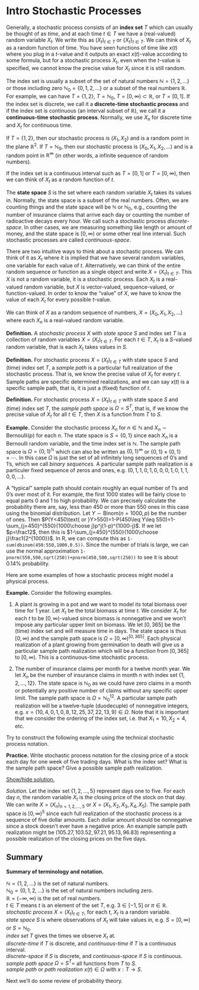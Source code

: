 # Intro Stochastic Processes

<!-- You have seen **random variables** in previous probability or statistics -->
<!-- courses. A random variable $X$ takes on real number values, but we -->
<!-- cannot predict what precise value it will take perfectly... it is -->
<!-- *random*. One can think of performing a random experiment such as -->
<!-- rolling a die and letting $X$ be the number of dots on the upper face or -->
<!-- observing some physical process like drilling an oil well with $X$ being -->
<!-- the amount of oil produced on the first day or growing a plant and -->
<!-- letting $X$ be the height of the plant after one month of growth. In all -->
<!-- of the examples $X$ just takes on a single numerical value. A -->
<!-- **stochastic process** tracks these processes over time. Let $X_n$ be -->
<!-- the outcome of the $n^{th}$ die roll, the height of the plant after -->
<!-- month $n$, or the amount of oil produced during day $n$. In this way a -->
<!-- stochastic process can initially be thought of as a sequence of random -->
<!-- variables. -->

<!--A **stochastic process** is like a generalization of a random variable, but it doesn't have to be a single numerical value and instead can be vector-valued or function-valued. -->

Generally, a stochastic process consists of an **index set** $T$ which
can usually be thought of as *time*, and at each time $t\in T$ we have a
(real-valued) random variable $X_t$. We write this as $(X_t)_{t\in T}$
or $\{X_t\}_{t\in T}$. We can think of $X_t$ as a random function of
time. You have seen functions of time like $x(t)$ where you plug in a
$t$-value and it outputs an exact $x(t)$-value according to some
formula, but for a stochastic process $X_t$, even when the $t$-value is
specified, we cannot know the precise value for $X_t$ since it is still
random.

The index set is usually a subset of the set of natural numbers
$\mathbb N=\{1,2,\ldots\}$ or those including zero
$\mathbb N_0=\{0,1,2,\ldots\}$ or a subset of the real numbers
$\mathbb R$. For example, we can have $T=\{1,2\}$, $T=\mathbb N_0$,
$T=[0,\infty)\subset\mathbb R$, or $T=[0,1]$. If the index set is
discrete, we call it a **discrete-time stochastic process** and if the
index set is continuous (an interval subset of $\mathbb R$), we call it
a **continuous-time stochastic process**. Normally, we use $X_n$ for
discrete time and $X_t$ for continuous time.

If $T=\{1,2\}$, then our stochastic process is $(X_1,X_2)$ and is a
random point in the plane $\mathbb R^2$. If $T=\mathbb N_0$, then our
stochastic process is $(X_0, X_1,X_2,\ldots)$ and is a random point in
$\mathbb R^\infty$ (in other words, a infinite sequence of random
numbers).

If the index set is a continuous interval such as $T=[0,1]$ or
$T=[0,\infty)$, then we can think of $X_t$ as a random function of $t$.

The **state space** $S$ is the set where each random variable $X_t$
takes its values in. Normally, the state space is a subset of the real
numbers. Often, we are counting things and the state space will be
$\mathbb N$ or $\mathbb N_0$, e.g., counting the number of insurance
claims that arrive each day or counting the number of radioactive decays
every hour. We call such a stochastic process *discrete-space*. In other
cases, we are measuring something like length or amount of money, and
the state space is $[0,\infty)$ or some other real line interval. Such
stochastic processes are called *continuous-space*.

There are two intuitive ways to think about a stochastic process. We can
think of it as $X_t$ where it is implied that we have several random
variables, one variable for each value of $t$. Alternatively, we can
think of the entire random sequence or function as a single object and
write $X=(X_t)_{t\in T}$. This $X$ is not a random variable, it is a
stochastic process. Each $X_t$ is a real-valued random variable, but $X$
is vector-valued, sequence-valued, or function-valued. In order to know
the "value" of $X$, we have to know the value of each $X_t$ for every
possible $t$-value.

We can think of $X$ as a random sequence of numbers,
$X=(X_0,X_1,X_2,\ldots)$ where each $X_n$ is a real-valued random
variable.

::: defbox
**Definition.** A *stochastic process* $X$ with *state space* $S$ and
index set $T$ is a collection of random variables $X=(X_t)_{t\in T}$.
For each $t\in T$, $X_t$ is a $S$-valued random variable, that is each
$X_t$ takes values in $S$.
:::

::: defbox
**Definition.** For stochastic process $X=(X_t)_{t\in T}$ with state
space $S$ and (time) index set $T$, a *sample path* is a particular full
realization of the stochastic process. That is, we know the precise
value of $X_t$ for every $t$. Sample paths are specific determined
realizations, and we can say $x(t)$ is a specific sample path, that is,
it is just a (fixed) function of $t$.
:::

::: defbox
**Definition.** For stochastic process $X=(X_t)_{t\in T}$ with state
space $S$ and (time) index set $T$, the *sample path space* is
$\Omega=S^T$, that is, if we know the precise value of $X_t$ for all
$t\in T$, then $X$ is a function from $T$ to $S$.
:::

::: exbox
**Example.** Consider the stochastic process $X_n$ for $n\in\mathbb N$
and $X_n\sim\textsf{Bernoulli}(p)$ for each $n$. The state space is
$S=\{0,1\}$ since each $X_n$ is a Bernoulli random variable, and the
time index set is $\mathbb N$. The sample path space is
$\Omega=\{0,1\}^{\mathbb N}$ which can also be written as
$\{0,1\}^\infty$ or $\{0,1\}\times\{0,1\}\times\cdots$. In this case
$\Omega$ is just the set of all infinitely long sequences of 0's and
1's, which we call *binary sequences*. A particular sample path
realization is a particuler fixed sequence of zeros and ones, e.g.
$(0,1,1,0,1,0,0,0,1,0,1,1,0,0,\ldots)$.

A "typical" sample path should contain roughly an equal number of 1's
and 0's over most of it. For example, the first 1000 states will be
fairly close to equal parts 0 and 1 to high probability. We can
precisely calculate the probability there are, say, less than 450 or
more than 550 ones in this case using the binomial distribution. Let
$Y\sim\textsf{Binom}(n=1000,p)$ be the number of ones. Then
$P(Y<450\text{ or }Y>550)=1-P(450\leq Y\leq 550)=1-\sum_{j=450}^{550}{1000\choose j}p^j(1-p)^{1000-j}$.
If we let $p=\frac12$, then this is
$1-\sum_{j=450}^{550}{1000\choose j}\frac1{2^{1000}}$. In $\textsf{R}$, we can
compute this as `1-sum(dbinom(450:550,1000,0.5))`. Since the number of
trials is large, we can use the normal approximation
`1-pnorm(550,500,sqrt(250))+pnorm(450,500,sqrt(250))` to see it is about
0.14% probability. <!--[$\square$]{style="float:right"}-->
:::

Here are some examples of how a stochastic process might model a
physical process.

::: exbox
**Example.** Consider the following examples.

(1) A plant is growing in a pot and we want to model its total biomass
    over time for 1 year. Let $X_t$ be the total biomass at time $t$. We
    consider $X_t$ for each $t$ to be $[0,\infty)$-valued since biomass
    is nonnegative and we won't impose any particular upper limit on
    biomass. We let $[0,365]$ be the (time) index set and will measure
    time in days. The state space is thus $[0,\infty)$ and the sample
    path space is $\Omega=[0,\infty)^{[0,365]}$. Each physical
    realization of a plant growing from germination to death will give
    us a particular sample path realization which will be a function
    from $[0,365]$ to $[0,\infty)$. This is a continuous-time stochastic
    process.

(2) The number of insurance claims per month for a twelve month year. We
    let $X_n$ be the number of insurance claims in month $n$ with index
    set $\{1,2,\ldots,12\}$. The state space is $\mathbb N_0$ as we
    could have zero claims in a month or potentially any positive number
    of claims without any specific upper limit. The sample path space is
    $\Omega=\mathbb N_0^{12}$. A particular sample path realization will
    be a twelve-tuple (duodecuple) of nonnegative integers, e.g.
    $x=(10,4,0,1,0,8,12,25,37,22,13,9)\in\Omega$. Note that it is
    important that we consider the ordering of the index set, i.e. that
    $X_1=10, X_2=4$, etc. <!--[$\square$]{style="float:right"}-->
:::

Try to construct the following example using the technical stochastic
process notation.

::: exbox
**Practice.** Write stochastic process notation for the closing price of
a stock each day for one week of five trading days. What is the index
set? What is the sample path space? Give a possible sample path
realization.

<a href="javascript:unhide('ex1');">Show/hide solution.</a>

::: {#ex1 .hiddendiv}
<!-- <div class="proofbox"> -->

*Solution.* Let the index set $\{1,2,\ldots,5\}$ represent days one to
five. For each day $n$, the random variable $X_t$ is the closing price
of the stock on that day. We can write $X=(X_n)_{n=1,2,\ldots,5}$ or
$X=(X_1,X_2,X_3,X_4,X_{5})$. The sample path space is $[0,\infty)^{5}$
since each full realization of the stochastic process is a sequence of
five dollar amounts. Each dollar amount should be nonnegative since a
stock doesn't ever have a negative price. An example sample path
realization might be $(105.27,103.52,97.21,95.13,96.83)$ representing a
possible realization of the closing prices on the five days.
<!--[$\square$]{style="float:right"}-->
:::
:::


## Summary {-}

::: defbox
**Summary of terminology and notation.**


$\mathbb N=\{1,2,\ldots\}$ is the set of natural numbers. <br>
$\mathbb N_0=\{0,1,2,\ldots\}$ is the set of natural numbers including
zero. <br> $\mathbb R=(-\infty,\infty)$ is the set of real numbers. <br>
$t\in T$ means $t$ is an element of the set $T$, e.g. $3\in [-1,5]$ or
$\pi\in\mathbb R$.<br> *stochastic process* $X=(X_t)_{t\in T}$, for each
$t$, $X_t$ is a random variable. <br> *state space* $S$ is where
observations of $X_t$ will take values in, e.g. $S=[0,\infty)$ or
$S=\mathbb N_0$.<br> *index set* $T$ gives the times we observe $X_t$
at. <br> *discrete-time* if $T$ is discrete, and *continuous-time* if
$T$ is a continuous interval. <br> *discrete-space* if $S$ is discrete,
and *continuous-space* if $S$ is continuous. <br> *sample path space*
$\Omega=S^T=$ all functions from $T$ to $S$. <br> *sample path* or *path
realization* $x(t)\in\Omega$ with $x:T\to S$.
:::

Next we'll do some review of probability theory.
